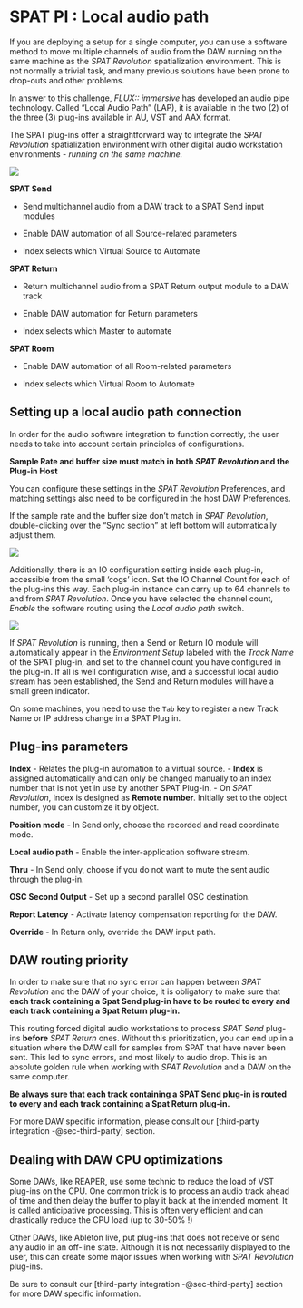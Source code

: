 # SPAT PI : Local audio path {#sec-lap}

If you are deploying a setup for a single computer, you can use a software method to move multiple channels of audio from the DAW running on the same machine as the _SPAT Revolution_ spatialization environment.
This is not normally a trivial task, and many previous solutions have been prone to drop-outs and other problems.

In answer to this challenge, *FLUX:: immersive* has developed an audio pipe technology. Called "Local Audio Path" (LAP), it is available in the two (2) of the three (3) plug-ins available in AU, VST and AAX format.

The SPAT plug-ins offer a straightforward way to integrate the _SPAT Revolution_ spatialization environment with other digital audio workstation environments - _running on the same machine._

![](https://media.githubusercontent.com/media/FLUX-SE/doc_images/main/SpatR/ThirdParty/ReaperPlugins.png)

**SPAT Send**

- Send multichannel audio from a DAW track to a SPAT Send input modules

- Enable DAW automation of all Source-related parameters

- Index selects which Virtual Source to Automate

**SPAT Return**

- Return multichannel audio from a SPAT Return output module to a DAW track

- Enable DAW automation for Return parameters

- Index selects which Master to automate


**SPAT Room**

- Enable DAW automation of all Room-related parameters

- Index selects which Virtual Room to Automate

## Setting up a local audio path connection

In order for the audio software integration to function correctly, the user needs to
take into account certain principles of configurations.

:::{.callout-warning}
 **Sample Rate and buffer size must match in both _SPAT Revolution_ and the Plug-in Host**
:::

You can configure these settings in the _SPAT Revolution_ Preferences, and matching settings also need to be configured in the host DAW Preferences.

:::{.callout-note}
If the sample rate and the buffer size don't match in  _SPAT Revolution_, double-clicking over the "Sync section" at left bottom will automatically adjust them.  
:::

![]( https://media.githubusercontent.com/media/FLUX-SE/doc_images/main/SpatR/ThirdParty/ReaperPluginsAdvancedPanel.png)

<!-- TODO: update the image ????-->

Additionally, there is an IO configuration setting inside each plug-in, accessible from the small 'cogs' icon.
Set the IO Channel Count for each of the plug-ins this way.
Each plug-in instance can carry up to 64 channels to and from _SPAT Revolution_.
Once you have selected the channel count, _Enable_ the software routing using the _Local audio path_ switch.

![](https://media.githubusercontent.com/media/FLUX-SE/doc_images/main/SpatR/Setup/InputModuleRow.png)

If _SPAT Revolution_ is running, then a Send or Return IO module will automatically appear in the _Environment Setup_ labeled with the _Track Name_ of the SPAT plug-in, and set to the channel count you have configured in the plug-in. If all is well configuration wise, and a successful local audio stream has been established, the Send and Return modules will have a small green indicator.

:::{.callout-note}
On some machines, you need to use the ```Tab``` key to register a new Track Name or IP address change in a SPAT Plug in.
:::

## Plug-ins parameters

**Index** - Relates the plug-in automation to a virtual source.
- **Index** is assigned automatically and can only be changed manually to an index number that is not yet in use by another SPAT Plug-in.
- On  _SPAT Revolution_, Index is designed as **Remote number**. Initially set to the object number, you can customize it by object.

**Position mode** - In Send only, choose the recorded and read coordinate mode.  

**Local audio path** - Enable the inter-application software stream.

**Thru** - In Send only, choose if you do not want to mute the sent audio through the plug-in.

**OSC Second Output** - Set up a second parallel OSC destination.

**Report Latency** - Activate latency compensation reporting for the DAW.

**Override** - In Return only, override the DAW input path.

## DAW routing priority

In order to make sure that no sync error can happen between _SPAT Revolution_ and the DAW of your choice, it is obligatory to make sure that **each track containing a Spat Send plug-in have to be routed to every and each track containing a Spat Return plug-in.**

This routing forced digital audio workstations to process *SPAT Send* plug-ins **before** *SPAT Return* ones. Without this prioritization, you can end up in a situation where the DAW call for samples from SPAT that have never been sent. This led to sync errors, and most likely to audio drop. This is an absolute golden rule when working with _SPAT Revolution_ and a DAW on the same computer.

:::{.callout-warning}
 **Be always sure that each track containing a SPAT Send plug-in is routed to every and each track containing a Spat Return plug-in.**
:::

For more DAW specific information, please consult our [third-party integration -@sec-third-party] section.

## Dealing with DAW CPU optimizations

Some DAWs, like REAPER, use some technic to reduce the load of VST plug-ins on the CPU. One common trick is to process an audio track ahead of time and then delay the buffer to play it back at the intended moment. It is called anticipative processing. This is often very efficient and can drastically reduce the CPU load (up to 30-50% !)

Other DAWs, like Ableton live, put plug-ins that does not receive or send any audio in an off-line state. Although it is not necessarily displayed to the user, this can create some major issues when working with _SPAT Revolution_ plug-ins.

:::{.callout-warning}
 Be sure to consult our [third-party integration -@sec-third-party] section for more DAW specific information.
:::
